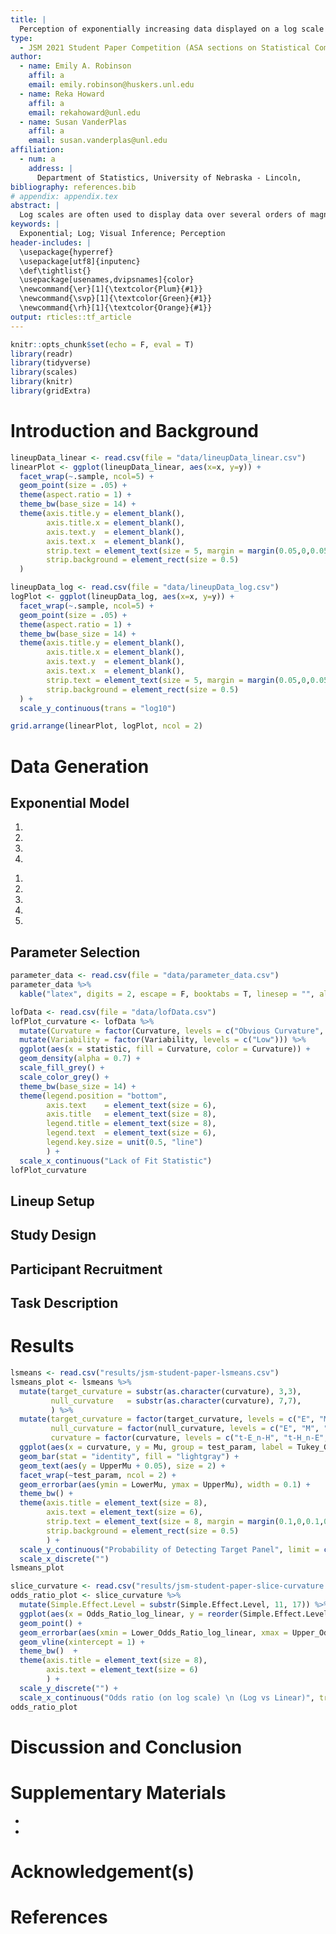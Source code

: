 ```yaml
---
title: |
  Perception of exponentially increasing data displayed on a log scale
type: 
  - JSM 2021 Student Paper Competition (ASA sections on Statistical Computing and Statistical Graphics)
author:
  - name: Emily A. Robinson
    affil: a
    email: emily.robinson@huskers.unl.edu
  - name: Reka Howard
    affil: a
    email: rekahoward@unl.edu
  - name: Susan VanderPlas
    affil: a
    email: susan.vanderplas@unl.edu
affiliation:
  - num: a
    address: |
      Department of Statistics, University of Nebraska - Lincoln,
bibliography: references.bib
# appendix: appendix.tex
abstract: |
  Log scales are often used to display data over several orders of magnitude within one graph. During the COVID-19 pandemic, we have seen both the benefits and the pitfalls of using log scales to display case counts, transmission rates, and outbreak regions. In this paper, we explore the use of linear and log scales to determine whether our ability to notice differences in the data is different when different scales are used. Our goal is to provide basic research to support the principles used to guide design decisions in scientific visualizations of exponential data. We found that displaying increasing exponential data on a log scale improved the accuracy of differentiating between two increasing exponential trends with more similar growth rates, particularly when identifying an exponential curve with a lower growth rate than others. When there was a larger discrepancy in exponential growth rates, participants accurately differentiated between the two curves on both the linear and log scale.
keywords: |
  Exponential; Log; Visual Inference; Perception
header-includes: |
  \usepackage{hyperref}
  \usepackage[utf8]{inputenc}
  \def\tightlist{}
  \usepackage[usenames,dvipsnames]{color}
  \newcommand{\er}[1]{\textcolor{Plum}{#1}}
  \newcommand{\svp}[1]{\textcolor{Green}{#1}}
  \newcommand{\rh}[1]{\textcolor{Orange}{#1}}
output: rticles::tf_article
---
```


```r
knitr::opts_chunk$set(echo = F, eval = T)
library(readr)
library(tidyverse)
library(scales)
library(knitr)
library(gridExtra)
```

<!-- How to comment out -->

<!-- 
\svp{Emily and Reka, when we get into the editing stage, I've found this strategy to be useful: basically, when you add new text, use your color (feel free to change the command, for now yours are set to \er{$\backslash$er} and \rh{$\backslash$rh}.}
\svp{The way this usually works is that when e.g. I read over a document that Emily has recently edited, I will remove her flagged text to indicate that I've seen/accepted the changes (and vice versa - I'll edit text and highlight it with my color, and you can accept/modify and flag yours too) -- sometimes modifications happen first and then all of the color in a paragraph gets taken out once we've moved on.}
\svp{This not only leads to a nice rainbow effect, but you can quickly spot changes, too. If you're changing some slight phrasing/wording that doesn't change meaning, it's not necessary to highlight those changes - highlight content changes, not e.g. verb tenses.}
\svp{If something is a comment and has been addressed, comment it out initially and then delete the line after a couple of weeks.}
 -->
 
<!-- If you put each sentence on a new line, it makes it a lot easier for git to spot changes that only affect one line and not the whole paragraph. This reduces merge conflict probability -->

# Introduction and Background


<!-- \svp{See annual review article for references for this claim.} -->
\er{Graphics are a useful tool for displaying and communicating information. \citep{vanderplas2020testing}
Researchers include graphics to communicate their results in scientific publications and news sources rely on graphics to convey news stories to the public.} \svp{May want to ask Heather about this one during the meeting (or by email)?}
\er{During the onset of the novel coronavirus pandemic, we saw an influx of dashboards being developed to display case counts, transmission rates, and outbreak regions \citep{lisa_charlotte_2020}.
People began subscribing to news sources involved in graphically tracking the coronavirus as a direct result of these pieces of work and the need for continually updated information \citep{rost_2020}; thus, gaining more exposure to the use of graphics.
} 
<!-- \svp{Did people subscribe to news sources as a result, of the graphics or the need for up-to-date info?} -->
\er{Many of these graphics helped guide decision makers to implement policies such as shut-downs or mandated mask wearing.
Also, these graphics helped officials communicate why policies were being enacted, with the hope of increasing population compliance.}
\svp{-- not sure what to cite, but the communication part can't be understated.}
\er{With the increasing importance graphics play in our everyday choices, we must actively choose which of many possible graphics to draw. 
Better sofware has mean easier and more flexible drawing allowing us to make design choices that best communicate the message of the data graphically, but as a result, we must consciously choose a set of principles to guide design choices in order to ensure that our charts are effective \citep{unwin_why_2020}.}


<!-- + Introduce Log Scales (what are they used for, where are they used (ecological data, covid, etc.)) -->

<!--
\svp{
Start with why we'd choose a log scale: When faced with data which spans several orders of magnitude, we must decide whether to show the data on its original scale (compressing the smaller magnitudes into relatively little area) or to transform the scale and alter the contextual appearance of the data. You could even show a simple example, if you wanted to
}
-->
\er{
When faced with data which spans several orders of magnitude, we must decide whether to show the data on its original scale (compressing the smaller magnitudes into relatively little area) or to transform the scale and alter the contextual appearance of the data.
One common solution is to use a log scale transformation to display data over several orders of magnitude within one graph.
Logarithms make multiplicative relationships additive, showing elasticities and other proportional changes, and also linearize power laws \citep{menge_logarithmic_2018}. 
When presenting log-scaled data, it is possible to use either untransformed scale labels (for example, values of 1, 10 and 100 are equally spaced along the axis) or log-transformed scale labels (for example, 0, 1, and 2, showing the corresponding powers of 10).
}
<!-- \svp{This is the difference between a transformed scale transformed values; it's not the difference between untransformed values and transformed values. see https://r4ds.had.co.nz/graphics-for-communication.html\#scales for an explanation of scales, but I'm still looking for a perfect reference for transformations at the value vs. scale level.} -->
\er{We have recently experienced the benefits and pitfalls of using log-scales as covid-19 dashboards displayed case count data on both the log and linear scale \citep{wade_fagen_ulmschneider_2020}. 
In spring 2020, during the early stages of the coronavirus pandemic, there was a large magnitude discrepancy at a given time between different geographic regions (at all orders of magnitude - states and provinces as well as countries and continents). 
During this time, we saw the usefulness of log-scales showing case count curves for areas with few cases and areas with many cases within one chart.
As the pandemic evolved, and the case counts were no longer spreading exponentially, graphs with linear scales seemed more effective at spotting early increases in case counts that signaled more localized outbreaks.
}
<!-- Later on during the pandemic in summer 2020, the linear scale was effective at commmunicating the waves in case surges. -->
\er{
This is only one recent example of a situation in which both log and linear scales are useful for showing different aspects of the same data; there are long histories of using log scales to display results in ecology, psychophysics, engineering, and physics 
\citep{xkcd, menge_logarithmic_2018}.
}
\svp{XXX it may be interesting to find papers objecting to the use of log scales in some other disciplines beyond ecology.}
<!-- Can we cite XKCD here? https://xkcd.com/1162/} -->
<!-- While the cornovirus pandemic is the most recent and well known example, log-scales have been used to display data in ecological research, etc.  -->
<!-- PUT OTHER AREAS HERE. -->

<!-- + Previous exponential (log/linear scale) studies (literature review). -->

<!-- \svp{In fact, research shows that we do not perceive exponential growth accurately (whether information is presented in graphical or tabular form): we systematically under-estimate exponential growth.
... XXX we have to explicitly connect log perception to exponential prediction, which isn't easy, but does matter for our purposes XXX} -->
<!-- \svp{There is one way to improve estimation of exponential trends other than changing the scale:} -->

\er{
Research suggests our perception and mapping of numbers to a number line is logarithmic at first, but transitions to a linear scale later in development, with formal mathematics education.
This transition to linear scales occurs first in small numbers (e.g. 1-10) and then gradually expands to higher orders of magnitude; thus, the logarithmic intuition about numbers in children is often more noticeable on scales in the thousands to hundreds of thousands. \citep{varshney_why_2013, siegler_numerical_2017, dehaeneLogLinearDistinct2008}.
If we percieve logarithmically by default, it is a natural (and presumably low-effort) way to display information and should be easy to read and understand/use.}
\er{In fact, early studies explored the estimation and prediction of exponential growth, finding that growth is underestimated when presented both numerically and graphically but that numerical estimation is more accurate than graphical estimation for exponential curves.
One way to improve estimation of increasing exponential trends other than changing the scale is through the use of providing immediate feedback \citep{mackinnon_feedback_1991}.
While prior contextual knowledge or experience with exponential growth does not improve estimation, previous instruction on exponential growth reduces the underestimation by adjusting the initial starting value but not adjusting their perception of growth rate
\citep{wagenaar_misperception_1975, jones_polynomial_1977}.
Estimation was shown to improve when subjects were presented with decreasing exponential functions \citep{timmers_inverse_1977}.
\cite{jones_polynomial_1977}, \cite{wagenaar_extrapolation_1978}, and \cite{jones_generalized_1979} propose competing polynomial models for the perception and extrapolation of exponential series.
It seems that estimation is a two-stage process: first, we identify the type of curve and direction and then, we use that information for prediction \citep{best_perception_2007}.
}

\er{Our inability to accurately predict exponential growth might also be addressed by log-transforming the data, however, this transformation introduces new complexities: most readers are not mathematically sophisticated enough to intuitively understand logarithmic math and translate that back into real-world effects.
In \cite{menge_logarithmic_2018}, ecologists were surveyed to determine how often ecologists encounter log-scaled data and how well ecologists understand log-scaled data when they see it in the literature. 
Participants were presented two relationships displayed on linear-linear scales, log-log scales with untransformed values, or log–log scales with log-transformed values. 
\cite{menge_logarithmic_2018} propose three types of misconceptions participants encountered when presented data on log-log scales: 'hand-hold fallacy', 'Zeno's zero fallacy', and 'watch out for curves fallacies'. 
The 'hand-hold falacy' stems from the misconception that steeper slopes in log-log relationships are steeper slopes in linear-linear space. 
In fact, it is not only the slope that matters, but also the intercept and the location on the horizontal axis since a line in log-log space represents a power law in linear-linear space (i.e. linear extraploation). 
Emerging from 'Zeno's zero fallacy' is the misconception that positively sloped lines in log-log space can imply a non-zero value of y when x is zero. This is never true as postively sloped lines in log-log space actually imply that y = 0 when x = 0. 
This misconception again is a result of linear extrapolation assuming that a line in log-log space represents a line instead of the power law in linear-linear space. 
The last misconception, 'watch out for curves fallacies' encompases three faults: (1) lines in log-log space are lines in linear-linear space, (2) lines in log-log space curve upward in linear-linear space, and (3) curves in log-log space have the same curvature in linear-linear space. 
Linear extrapolation is again responsible for the first and third faults while the second fault is a result of error in thinking that log-log lines represent power laws (which are exponential relationships), and all exponential relationships curve upward; this is only true when the log-log slope is greater than 1.
\cite{menge_logarithmic_2018} found that in each of these scenarios, participants were consideraly confident in their incorrect responses indicating a incorrect knowledge rather than a lack of knowledge providing affirmation that our graphical design choices have a direct impact on the user's evaluation of the information.
}

<!-- }\svp{Expand on this, please - this information is pretty critical...} -->

<!--
Three fallacies (explain further?)

Two relationships were shown on each graph, with distance from the edge of a habitat on the horizontal axis and population size.

whether each population was increasing or decreasing with distance
how steeply the rabbit population changed with distance compared to the chipmunk population.!!!!
Misconception: ‘hand-hold fallacy’
Climbing something steep is harder than climbing something gradual, but climbing something smooth (such as a window) is harder than climbing something with hand-holds (such as a ladder), regardless of slope.

population level at the edge of the habitat.
Misconception: ‘Zeno’s zero fallacy’
Zeno’s famous paradox states that a distance can never be reduced to zero because it must be halved infinitely many times and it is impossible to perform an infinite number of tasks.

the manner in which a population changes.
3 Misconceptions: ‘watch out for curves fallacies’
all lines in log–log space are also lines in linear–linear space
all lines in log–log space curve upwards in linear–linear space
curves in log–log space have similar curvature in linear–linear space
-->

<!-- + Visual Inference (what is it? how do we use it? etc.) *needs lots of work yet* -->

<!-- \svp{Might be easier to start with graphs are statistics, but that to evaluate a graph we have to run our statistic through a visual evaluation - a person. Then you can explain that with the same data, if two different methods of presenting the data result in qualitatively different results re. evaluation by a human, then it is possible to develop recommendations based on the visual inference experiment.} -->

<!-- \svp{Introduce the different ways that graphics can be tested: we can ask for participants to read information off of a chart and make effective decisions, we can ask participants to make predictions by e.g. drawing the next $n$ observations on a graph (this does not require understanding the data itself), or we can ask them to spot differences in one of several similar displays. In this paper, we explore the use of linear and log scales to determine whether our ability to notice differences in the data is different when different scales are used. This is the most basic level of exploration - it does not require that participants understand exponential growth, recognize a log scale, or have any sophisticated mathematical training: we are simply testing the change in perceptual sensitivity resulting from visualization choices. Our goal is to provide basic research to support the principles used to guide design decisions in scientific visualizations of exponential data.} -->

<!-- \er{ -->
<!-- This paper aims to investigate the use of log scales to display exponentially increasing data. We hypothesize log scales should make it much easier to estimate the growth rate since we estimate slopes relatively accurately, resolving much of the difficulty with exponential estimation \citep{mosteller_eye_1981}.} -->

\er{
In order to provide a set of principles to guide design choices, we must evaluate these design choices through the use of graphical tests. We can ask for participants to read information off of a chart and make effective decisions, we can ask participants to make predictions by e.g. drawing the next $n$ observations on a graph (this does not require understanding the data itself), or we can ask them to spot differences in one of several similar displays. In this paper, we explore the use of linear and log scales to determine whether our ability to notice differences in the data is different when different scales are used. This is the most basic level of exploration - it does not require that participants understand exponential growth, recognize a log scale, or have any sophisticated mathematical training: we are simply testing the change in perceptual sensitivity resulting from visualization choices. Our goal is to provide basic research to support the principles used to guide design decisions in scientific visualizations of exponential data.}

\er{
Graphs are considered statistics where the numerical data is mapped to a visual display.
To evaluate a graph, we have to run our statistic throuugh a visual evaluation - a person. Using the same data, if two different methods of presenting data result in qualitatively different results, re. evaluation by a human, then it is possible to develop recommendations based on the visual inference experiment.  
Recent graphical experiments have utilized statistical lineups to quantify the perception of graphical design choices\citep{vanderplas_clusters_2017}. 
Statistical lineups provide an elegant way of combining perception and statistical signficiance by valdiating the findings from a graphical experiment \citep{buja_statistical_2009, wickham2010graphical, hofmann_graphical_2012, majumder_validation_2013, vanderplas_clusters_2017}.
'Lineups' are named after the 'police lineup' of criminal investigations where witnesses are asked to identify the criminal from a set of individuals. 
Similarly, a statistical lineup is a plot consisting of smaller panels of plots in which the viewer is asked to identify the plot of the real data from among a set of decoys, the null plots. 
A statistical lineup typically consists of 20 panels - 1 target panel and 19 null panels (Figure \ref{fig:lineup-example}). 
If the viewer can identify the target panel embeded within the set of null panels, this suggests that the real data is interesting or has unqiue properties.
Crowd sourcing websites such as Amazon Mechanical Turk, Reddit, and Proflic allow us to collect responses from multiple viewers.
\cite{vanderplas_statistical_nodate} provides an approach for calculating visual p-values utilizing a 'rorschach' lineup which consists soley of null panels.
In this paper, we use statistical lineups to test human subjects ability to differentiate between increasing exponential data with differing growth rates displayed on both the linear scale and log scale.
}

```r
lineupData_linear <- read.csv(file = "data/lineupData_linear.csv")
linearPlot <- ggplot(lineupData_linear, aes(x=x, y=y)) +
  facet_wrap(~.sample, ncol=5) +
  geom_point(size = .05) +
  theme(aspect.ratio = 1) +
  theme_bw(base_size = 14) +
  theme(axis.title.y = element_blank(),
        axis.title.x = element_blank(),
        axis.text.y  = element_blank(),
        axis.text.x  = element_blank(),
        strip.text = element_text(size = 5, margin = margin(0.05,0,0.05,0, "cm")),
        strip.background = element_rect(size = 0.5)
  )

lineupData_log <- read.csv(file = "data/lineupData_log.csv")
logPlot <- ggplot(lineupData_log, aes(x=x, y=y)) +
  facet_wrap(~.sample, ncol=5) +
  geom_point(size = .05) +
  theme(aspect.ratio = 1) +
  theme_bw(base_size = 14) +
  theme(axis.title.y = element_blank(),
        axis.title.x = element_blank(),
        axis.text.y  = element_blank(),
        axis.text.x  = element_blank(),
        strip.text = element_text(size = 5, margin = margin(0.05,0,0.05,0, "cm")),
        strip.background = element_rect(size = 0.5)
  ) +
  scale_y_continuous(trans = "log10")

grid.arrange(linearPlot, logPlot, ncol = 2)
```
    
<!-- + What is new in this paper. -->

# Data Generation

\er{
The most common type of lineup used in graphical experiments is a standard lineup containing one "target" dataset embeded within a set of null datasets. 
One way to generate the null datasets when working with real data is through the use of permutation. 
In this study, both the target and null datasets were generated by simulating data from an exponential model with differing parameters. 
This experiment was designed to test a participants ability to differentiate between different rates of exponential growth on both the log and linear scales. 
In order to gaurantee the simulated data spans the same range of values, we implemented a range constraint of $y\in [10,100]$ and a domain constraint of $x\in [0,20]$ with $N = 50$ points randomly assigned throughout the domain and mapped to the y-axis using the exponential model with the selected paramters. 
These constraints provide some assurance that participants who select the target plot are doing so because of their visual perception differentiating between curvature or slope rather than different starting or ending values. 
}

## Exponential Model
\er{
We simulated data based on a 3-parameter exponential model with multiplicative errors. 
This model has a $\beta$ parameter to reflect the rate of growth and amount of curvature and $\sigma^2$ to reflect the amount of variability around the exponential growth curve. 
The parameters $\alpha$ and $\theta$ are adjusted based on $\beta$ and $\sigma^2$ to gauranee the range and domain constraints are met. 
The model generated $N = 50$ points $(x_i, y_i), i = 1,...,N$ where $x$ and $y$ have an increasing exponential relationship. 
The data was simulated heuristically by the following procedures:
}
\vspace{3 mm}

\er{\textit{Algorithm 2.1.1: Paremeter Estimation}}

\er{Input Parameters: domain $x\in[0,20]$, range $y\in[10,100]$, midpoint $x_{mid}$.}

\er{Output: estimated model parameters $\hat\alpha, \hat\beta, \hat\theta$}

1. \er{Determine the $y=-x$ line scaled to fit the assigned domain and range.}

2. \er{Map the values $x_{mid} - 0.1$ and $x_{mid} + 0.1$ to the $y=-x$ line for two additional points.}

3. \er{From the set points $(x_k, y_k)$ for $k = 1,2,3,4$, obtain the coefficients from the linear model $\ln(y_k) = b_0 +b_1x_k$ to obtain starting values - $\alpha_0 = e^{b_0}, \beta_0 =  b_1, \theta_0 = 0.5\cdot \min(y)$}

4. \er{Using the `nls()` function from the `stats` package in Rstudio and the starting parameter values - $\alpha_0, \beta_0, \theta_0$ - fit the nonlinear model, $y_k = \alpha\cdot e^{\beta\cdot x_k}+\theta$ to obtain estimated parameter values - $\hat\alpha, \hat\beta, \hat\theta.$}

\er{\textit{Alogrithm 2.1.2: Exponential Simulation}}

\er{Input Paremeters: sample size $N = 50$, estimated parameters $\hat\alpha$, $\hat\beta$, and $\hat\theta$, $\sigma$ standard deviation from the exponential curve.}

\er{Output Parameters: $N$ points, in the form of vectors $\mathbf{x}$ and $\mathbf{y}$.}

1. \er{Generate $\tilde x_j, j = 1,..., N\cdot \frac{3}{4}$ as a sequence of evenly spaced points in $[0,20]$. This ensures the full domain of $x$ is used, fulfilling the constraints of spanning the same domain and range for each parameter combination.}

2. \er{Obtain $\tilde x_i, i = 1,...N$ by sampling $N = 50$ values from the set of $\tilde x_j$ values. This gaurantees some variability and potential clustring in the exponential growth curve disrupting the perception due to continuity of points.}

3. \er{Obtain the final $x_i$ values by jittering $\tilde x_i$.}

4. \er{Calculate $\tilde\alpha = \frac{\hat\alpha}{e^{\sigma^2/2}}.$ This ensures that the range of simulated values for different standard devaition parameters has an equal expected value for a given rate of change due to the non-constant variance across the domain.}

4. \er{Generate $y_i = \tilde\alpha\cdot e^{\hat\beta x_i + e_i}+\hat\theta$ where $e_i\sim N(0,\sigma^2).$}

## Parameter Selection

\er{
The exponential model provides the base for this graphical experiment. 
We manipulate the midpoint, $x_{mid}$, and in turn the estimated parameters to control the amount of curvature present in the data and the error standard deviation, $\sigma$, to control the amount of deviation from the exponential curve.
We selected three midpoints corresponding to difficulty levels easy (obvious curvature), medium (noticeable curvature), and hard (almost linear) along with a sensible choice of standard deviation, $\sigma$ (Table 1).
The midpoints and standard deviation combinations were chosen similar to in \cite{vanderplas_clusters_2017}. 
For each level of difficulty, we simulated 1000 datasets of $(x_{ij}, y_{ij})$ points for $i = 1,...,50$ and $j = 1...10$. 
Each generated $x_i$ point from \textit{Algorithm 2.1.2} was replicated 10 times.  
Then the lack of fit statistic (LOF) was computed for each simulated dataset by calculating the deviation of the data from a linear line. 
Plotting the density curves of the LOF statistics for each level of difficulty choice allows us to evalute the ability of differentiating between the difficulty levels and thus detecting the target plot.
In Figure \ref{fig:lof-density-curves}, we can see the densities of each of the three difficulty levels. 
While the LOF statistic provides us a numerical value for discriminating between the difficulty levels, we cannot directly realte this to the perceptual discriminability. 
}

```r
parameter_data <- read.csv(file = "data/parameter_data.csv")
parameter_data %>%
  kable("latex", digits = 2, escape = F, booktabs = T, linesep = "", align = "c", col.names = c("",   "$x_{Mid}$",  "$\\hat\\sigma$", "$\\hat\\alpha$", "$\\tilde\\alpha$", "$\\hat\\beta$", "$\\hat\\theta$"), caption = "Exponential parameter selection")
```

```r
lofData <- read.csv(file = "data/lofData.csv")
lofPlot_curvature <- lofData %>%
  mutate(Curvature = factor(Curvature, levels = c("Obvious Curvature", "Noticeable Curvature", "Almost Linear"))) %>%
  mutate(Variability = factor(Variability, levels = c("Low"))) %>%
  ggplot(aes(x = statistic, fill = Curvature, color = Curvature)) +
  geom_density(alpha = 0.7) +
  scale_fill_grey() + 
  scale_color_grey() + 
  theme_bw(base_size = 14) +
  theme(legend.position = "bottom",
        axis.text    = element_text(size = 6),
        axis.title   = element_text(size = 8),
        legend.title = element_text(size = 8),
        legend.text  = element_text(size = 6),
        legend.key.size = unit(0.5, "line")
        ) +
  scale_x_continuous("Lack of Fit Statistic")
lofPlot_curvature
```

## Lineup Setup
\er{There were a total of three parameter combinations corresponding to the three difficulty levels - easy (obvious curvature), medium (noticeable curvature), and hard (almost linear). 
The lineup plots were generated by mapping simulating data corresponding to difficulty level A to a scatterplot while the null plots were generated by mapping simulated data corresponding to difficulty level B to a scatterplot. 
For exmaple, a target plot with simulated data following an increasing exponential curve with obvious curvature is embeded within null plots with simulated data following an increasing exponential that is almost linear (i.e. Easy-Hard). 
By our constraints, the target plot and null plots will span a similar domain and range. 
There are a total of 6 (i.e. 3 choose 2) lineup parameter combinations.
Two sets of each lineup parameter combination were simulated (total of 12 test datasets) and plotted on both the linear and the log scale (total of 24 test lineup plots). 
It is worth noting that there were also three rorschach lineup parameter combinations (e.g. Easy-Easy) and that each of these also had two sets of datasets simulated and plotted on both scales (12 rorscahch lineup plots). Evaluations of the rorscahch lineup plots were not included in the anaysis of this paper.
}

## Study Design
\er{
Each participant was shown a total of thirteen lineup plots (twelve) test lineup plots and one rorschach lineup plot). Participants were randomly assigned one of the two replicate datasets for each of the six unique lineup parameter combinations. For each assigned test dataset, the participant was shown the lineup plot corresponding to both the linear scale and the log scale. For the additional rorschach lineup plot, participants were randomly assigned a rorschach dataset on either the linear or the log scale. The order of the thirteen lineup plots shown was randomized for each participant. 
}

## Participant Recruitment

\er{Participants above age 19 were recruited from Reddit's R Visualization and R Sample Size communities.
Since participants recruitted on Reddit were not compensated for their time, most participants have an interest in data visualization research. 
Previous literature suggests that prior mathematical knowledge or experience with exponential data is not associated with the outcome of graphical experiments (CITE THIS!). 
Participants were then directed to complete the experimental task available at https://shiny.srvanderplas.com/log-study/.
}

## Task Description

\er{Participants were shown a series of twelve test lineup plots and asked to identify the plot that was most different from the others. 
On each plot, participants were asked to justify their choice and provide their level of confidence in their choice.
The goal of this experimental task is to test an individuals ability to perceptually differentiate exponentially increasing data with differing rates of change on both the linear and log scale. 
In \cite{best_perception_2007}, the authors explored whether descrimination between curve types is possible. 
They found that accuracy higher when nonlinear trends presented (e.g. it’s hard to say something is linear, but easy to say that it isn’t) and that accuracy higher with low additive variability. We hypothesize log scales should make it much easier to estimate the growth rate since we estimate slopes relatively accurately, resolving much of the difficulty with exponential estimation \citep{mosteller_eye_1981}.
}

# Results
\er{
Participant recruitment through Reddit occurred over the course of two weeks during which 58 individuals completed 518 unique test lineup evaluations. 
Participants who completed fewer than 6 lineup evaluations were removed from the study (17 participants, 41 evaluations).
The final dataset included a total of 41 participants and 477 lineup evaluations. 
Each plot was evaluated between 18 and 28 individuals (Mean: 21.77, SD: 2.29). In 67% of the 477 lineup evaluations, participants correctly identified the target panel.
}
\er{
Target plot identification was anlalyzed using the Glimmix Procedure in SAS 9.4. 
Each lineup plot evaluated was assigned a value based on the participant response (correct = 1, not correct = 0). 
Define $Y_{ijkl}$ to be the event that participant $l$ correctly identifies the target plot for dataset $k$ with curvature $j$ plotted on scale $i$. 
The binary response was analyzed using generalized linear mixed model following a binomial distribution with a logit link function following a row-column blocking design accounting for the variation due to participant and dataset respectively with a split plot design accounting for the same participant evaluating the same dataset on both the linear scale and log scale as shown in the Equation (1).
\begin{equation}
\text{logit }P(Y_{ijk}) = \eta + \delta_i + \gamma_j + \delta \gamma_{ij} + s_l + d_k + wp_{jkl}
\end{equation}
where
\begin{align*}
&\eta               \text{ is the beaseline average probability of selecting the target plot.} \\
&\delta_i           \text{ is the effect of the log/linear scale.} \\
&\gamma_j           \text{ is the effect of the curvature combination.} \\
&\delta\gamma_{ij}  \text{ is the two-way interaction effect of the scale and curvature.} \\
&s_l \sim N(0,\sigma^2_\text{{participant}}), \text{ random effect for participant characteristics} \\
&d_k \sim N(0,\sigma^2_{\text{dataset}}), \text{ random effect for data specific characteristics.} \\
&wp_{jkl} \sim N(0,\sigma^2_\text{{whole-plot}}), \text{ random effect for the particular participant by dataset charactersitics.}
\end{align*}
We assume that random effects for dataset, participant, and whole plot effects are independent. ADD MODEL DETAILS TO APPENDIX (e.g. ANOVA, p-values, pairwise comparisons, etc.)
}
```r
lsmeans <- read.csv("results/jsm-student-paper-lsmeans.csv")
lsmeans_plot <- lsmeans %>%
  mutate(target_curvature = substr(as.character(curvature), 3,3),
         null_curvature   = substr(as.character(curvature), 7,7),
         ) %>%
  mutate(target_curvature = factor(target_curvature, levels = c("E", "M", "H")),
         null_curvature = factor(null_curvature, levels = c("E", "M", "H")),
         curvature = factor(curvature, levels = c("t-E_n-H", "t-H_n-E", "t-E_n-M", "t-M_n-E", "t-M_n-H", "t-H_n-M"))) %>%
  ggplot(aes(x = curvature, y = Mu, group = test_param, label = Tukey_Grouping_overall)) +
  geom_bar(stat = "identity", fill = "lightgray") +
  geom_text(aes(y = UpperMu + 0.05), size = 2) +
  facet_wrap(~test_param, ncol = 2) +
  geom_errorbar(aes(ymin = LowerMu, ymax = UpperMu), width = 0.1) +
  theme_bw() +
  theme(axis.title = element_text(size = 8),
        axis.text = element_text(size = 6),
        strip.text = element_text(size = 8, margin = margin(0.1,0,0.1,0, "cm")),
        strip.background = element_rect(size = 0.5)
        ) +
  scale_y_continuous("Probability of Detecting Target Panel", limit = c(0,1.1), breaks = seq(0,1,0.2)) +
  scale_x_discrete("")
lsmeans_plot
```

\er{
The estimated probability of selecitng the target plot for each of the curvature combinations on both the linear and log scale are shown in Figure \ref{fig:lsmeans-plot}. 
We see that detecting the target panel in a lineup consisting of a combination of easy (lots of curvature) and hard (almost linear) (i.e. Easy-Hard or Hard-Easy) is detected with higher probabilities on both the linear and log scale. 
This is to be expected since the easy and hard models have the largest difference in rates of exponential growth.
When comparing models that have similar rates of change (e.g. Medium-Easy), we notice a slight decrease in accuracy, particularly when presented on the linear scale. 
It is worth noting that there is a more significant decrease in accuracy on the linear scale when comparing a target plot with a lower rate of change embeded in null plots with higher rates of change (e.g. Medium-Easy and Hard-Medium). 
This agrees with \cite{best_perception_2007} whose results found that accurcy was higher when nonlinear trends were presented indicating that it is hard to say something is linear (i.e. something has less curvature), but easy to say that it isn't (i.e. something has more curvature). 
Overall, there is are no signficant differences in accuracy between curvature combinations when data is presented on a log scale indicating participants were consistent in their success of identifying the target panel on the log scale. 
}

\er{
Figure \ref{fig:odds-ratio-plot} displays the estimated odds of successfully identifying the target panel on the log scale compared to the linear scale. 
From left to right, the (log) odds of successfully identifying the target panel on the log scale compared to the linear scale increase. 
As hypothesized, the scale had the least effect on selecting a target plot with lots of curvature (Easy) embeded in almost linear null plots (Hard) followed closely by a target plot with noticable curvature (Medium) embedded in almost linear null plots (Hard) on both the linear and log scales. 
While the log scale increased the estimated accuracy of detecting an almost linear target plot (Hard) embeded in obvious curvature plots (Easy), there is no significant evidence of a difference between the log and linear scale due to the large difference in exponential growth rates. 
We saw a signifcant increase in accuracy when exponential growth was plotted on the log scale when detecting a an almost linear target plot (Hard) embedded in null plots with noticable curvature (Medium) and a target plot with obvious curvature (Easy) embeded in null plots with noticable curvature (Medium). 
Displaying data on a log scale had the largest effect on selecting a target plot with noticable curvature (Medium) embeded in null plots with obvious curvature (Hard).
}
```r
slice_curvature <- read.csv("results/jsm-student-paper-slice-curvature.csv")
odds_ratio_plot <- slice_curvature %>%
  mutate(Simple.Effect.Level = substr(Simple.Effect.Level, 11, 17)) %>%
  ggplot(aes(x = Odds_Ratio_log_linear, y = reorder(Simple.Effect.Level, Odds_Ratio_log_linear))) +
  geom_point() + 
  geom_errorbar(aes(xmin = Lower_Odds_Ratio_log_linear, xmax = Upper_Odds_Ratio_log_linear), width = 0) +
  geom_vline(xintercept = 1) +
  theme_bw()  +
  theme(axis.title = element_text(size = 8),
        axis.text = element_text(size = 6)
        ) +
  scale_y_discrete("") +
  scale_x_continuous("Odds ratio (on log scale) \n (Log vs Linear)", trans = "log10")
odds_ratio_plot
```

# Discussion and Conclusion

<!-- + What we learned from lineups but what we still want to learn. -->
\er{
The overall goal of this research is to provide basic research to support the principles used to guide design decisions in scientific visualizations of exponential data. 
In this study, we explored the use of linear and log scales to determine whether our ability to notice differences in the data is different when different scales are used. 
Our results indicated that displaying increasing exponential data on a log scale improved the accuracy of differentiating between two increasing exponential trends with more similar growth rates, particularly when identifying an exponential curve with a lower growth rate than others. When there was a larger discrepancy in exponential growth rates, participants accurately differentiated between the two curves on both the linear and log scale.
}

\er{
Further experimentation is necessary to test an individual's ability to make predictions for exponentially increasing data. 
Previous literature suggests that we tend to underestimate predictions of exponentially increasing data.\citep{jones_generalized_1979, jones_polynomial_1977, wagenaar_extrapolation_1978}.
\citep{mosteller_eye_1981} designed and carried out an empirical investigation to explore properties of lines fitted by eye.
The researchers found that students tended to fit the slope of the first principal component or major axis (the line that minimizes the sum of squares of perpendicular rather than vertical distances) and that students who gave steep slopes for one data set also tended to give steep slopes on the others. 
Interestingly, the individual-to-individual variability in slope and in intercept was near the standard error provided by least squares.
A similar graphical task is used in the New York Times "You Draw It" page asking readers to test their knowledge by using their curser to estimate values of a certain topic under different political administrations or over different years (CITE THIS).
In addition to differentiation and prediction of exponentially increasing data, it is of interest to test an individuals ability to translate a graph of exponentially increasing data into real value quantities and extend their estimations by making comparisons. 
\citep{friel_making_2001} emphasize the importance of graph comprehension proposing that the graph construction plays a role in the ability to read and interpret graphs.
}
  
# Supplementary Materials {-}

+ \er{\textbf{Code:} R code to reproduce figures of the article as well as SAS code to fit models used in the article. (\href{https://github.com/srvanderplas/Perception-of-Log-Scales/blob/master/manuscripts/jsm-2021-student-paper-submission/code/image-generator.R}{image-generator.R}, R file; \href{https://github.com/srvanderplas/Perception-of-Log-Scales/blob/master/lineups-pilot-analysis/sasCode/glmm-analysis-jsm-student-paper.sas}{glmm-analysis-jsm-student-paper.sas}, SAS file)}

+ \er{\textbf{Data:} Anonymized responses from the Reddit study to investigate the use of logarithmic scales. Each line corresponds to one lineup evaluation by a participant. (\href{https://github.com/srvanderplas/Perception-of-Log-Scales/blob/master/lineups-pilot-analysis/data/jsm-student-paper-11302020.csv}{jsm-student-paper.csv}, csv file)}

# Acknowledgement(s) {-}
\er{I gratefully acknowledge Dr. Susan VanderPlas and Dr. Reka Howard for their compuatational and statistical guidance. All data collection has been conducted with approval from the University of Nebraska - Lincoln Institutional Review Board (UNL IRB).}

# References
